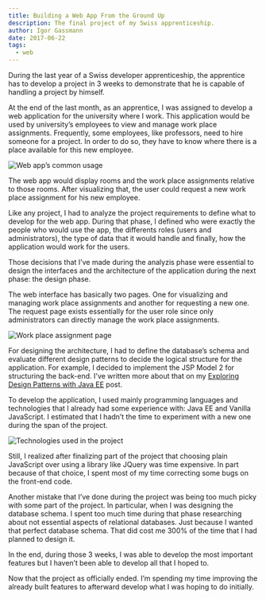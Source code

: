 ```yaml
---
title: Building a Web App From the Ground Up
description: The final project of my Swiss apprenticeship.
author: Igor Gassmann
date: 2017-06-22
tags:
  - web
---
```



During the last year of a Swiss developer apprenticeship, the apprentice has to develop a project in
3 weeks to demonstrate that he is capable of handling a project by himself.

At the end of the last month, as an apprentice, I was assigned to develop a web application for the
university where I work. This application would be used by university’s employees to view and manage
work place assignments. Frequently, some employees, like professors, need to hire someone for a
project. In order to do so, they have to know where there is a place available for this new
employee.

<Image src={omwaCommonUsageImage} alt="Web app’s common usage" />

The web app would display rooms and the work place assignments relative to those rooms. After
visualizing that, the user could request a new work place assignment for his new employee.

Like any project, I had to analyze the project requirements to define what to develop for the web
app. During that phase, I defined who were exactly the people who would use the app, the differents
roles (users and administrators), the type of data that it would handle and finally, how the
application would work for the users.

Those decisions that I’ve made during the analyzis phase were essential to design the interfaces and
the architecture of the application during the next phase: the design phase.

The web interface has basically two pages. One for visualizing and managing work place assignments
and another for requesting a new one. The request page exists essentially for the user role since
only administrators can directly manage the work place assignments.

<Image src={omwaThumbnailGestionAttributionsImage} alt="Work place assignment page" />

For designing the architecture, I had to define the database’s schema and evaluate different design
patterns to decide the logical structure for the application. For example, I decided to implement
the JSP Model 2 for structuring the back-end. I've written more about that on my
[Exploring Design Patterns with Java EE](/articles/design-patterns-java-ee) post.

To develop the application, I used mainly programming languages and technologies that I already had
some experience with: Java EE and Vanilla JavaScript. I estimated that I hadn’t the time to
experiment with a new one during the span of the project.

<Image src={omwaTechnologiesImage} alt="Technologies used in the project" />

Still, I realized after finalizing part of the project that choosing plain JavaScript over using a
library like JQuery was time expensive. In part because of that choice, I spent most of my time
correcting some bugs on the front-end code.

Another mistake that I’ve done during the project was being too much picky with some part of the
project. In particular, when I was designing the database schema. I spent too much time during that
phase researching about not essential aspects of relational databases. Just because I wanted that
perfect database schema. That did cost me 300% of the time that I had planned to design it.

In the end, during those 3 weeks, I was able to develop the most important features but I haven’t
been able to develop all that I hoped to.

Now that the project as officially ended. I’m spending my time improving the already built features
to afterward develop what I was hoping to do initially.
